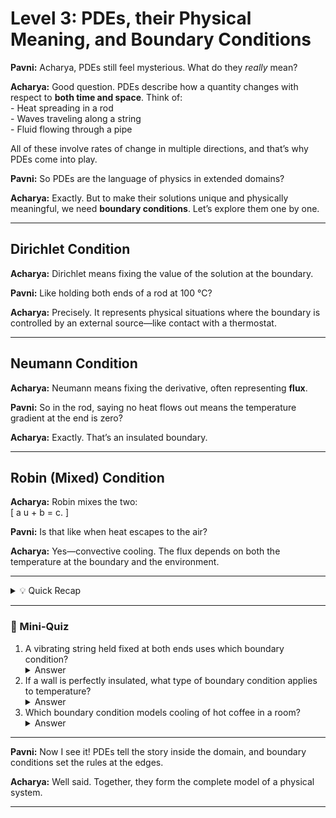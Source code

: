 # Level 3: PDEs, their Physical Meaning, and Boundary Conditions


**Pavni:** Acharya, PDEs still feel mysterious. What do they *really* mean?  

**Acharya:** Good question. PDEs describe how a quantity changes with respect to **both time and space**. Think of:  
- Heat spreading in a rod  
- Waves traveling along a string  
- Fluid flowing through a pipe  

All of these involve rates of change in multiple directions, and that’s why PDEs come into play.  

**Pavni:** So PDEs are the language of physics in extended domains?  

**Acharya:** Exactly. But to make their solutions unique and physically meaningful, we need **boundary conditions**. Let’s explore them one by one.  

---

## Dirichlet Condition  

**Acharya:** Dirichlet means fixing the value of the solution at the boundary.  

**Pavni:** Like holding both ends of a rod at 100 °C?  

**Acharya:** Precisely. It represents physical situations where the boundary is controlled by an external source—like contact with a thermostat.  

---

## Neumann Condition  

**Acharya:** Neumann means fixing the derivative, often representing **flux**.  

**Pavni:** So in the rod, saying no heat flows out means the temperature gradient at the end is zero?  

**Acharya:** Exactly. That’s an insulated boundary.  

---

## Robin (Mixed) Condition  

**Acharya:** Robin mixes the two:  
\[
a u + b \frac{\partial u}{\partial n} = c.
\]  

**Pavni:** Is that like when heat escapes to the air?  

**Acharya:** Yes—convective cooling. The flux depends on both the temperature at the boundary and the environment.  

---

<details>
<summary>💡 Quick Recap</summary>

- **Dirichlet** → Value fixed (e.g., temperature = 100 °C).  
- **Neumann** → Flux fixed (e.g., insulated boundary).  
- **Robin** → Combination (e.g., convective heat loss).  

</details>

---

### 📝 Mini-Quiz  

1. A vibrating string held fixed at both ends uses which boundary condition?  
   <details><summary>Answer</summary>  
   **Dirichlet.** The displacement of the string is zero at both ends.  
   </details>  

2. If a wall is perfectly insulated, what type of boundary condition applies to temperature?  
   <details><summary>Answer</summary>  
   **Neumann.** The derivative (temperature gradient) is zero, meaning no heat flux.  
   </details>  

3. Which boundary condition models cooling of hot coffee in a room?  
   <details><summary>Answer</summary>  
   **Robin.** Heat loss depends on both the coffee’s surface temperature and the room temperature (convection).  
   </details>  

---

**Pavni:** Now I see it! PDEs tell the story inside the domain, and boundary conditions set the rules at the edges.  

**Acharya:** Well said. Together, they form the complete model of a physical system.  

---
 
